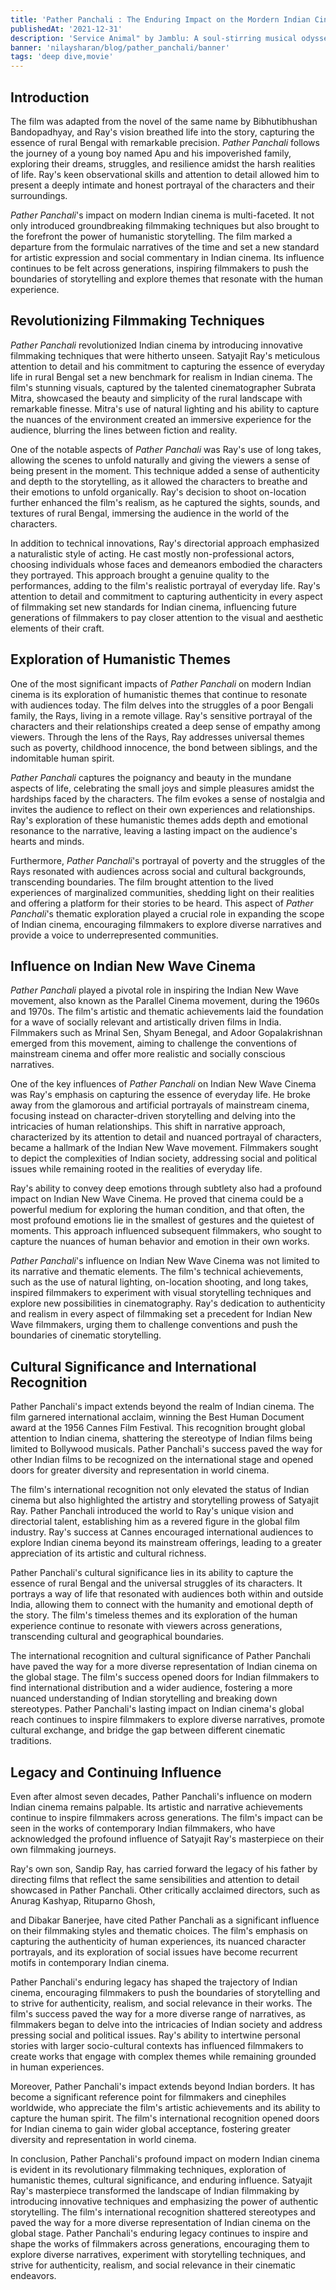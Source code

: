 ```yaml
---
title: 'Pather Panchali : The Enduring Impact on the Mordern Indian Cinema'
publishedAt: '2021-12-31'
description: 'Service Animal" by Jamblu: A soul-stirring musical odyssey exploring self-love and human connections, embracing emotions from heartache to hope.'
banner: 'nilaysharan/blog/pather_panchali/banner'
tags: 'deep dive,movie'
---
```


## **Introduction**

The film was adapted from the novel of the same name by Bibhutibhushan Bandopadhyay, and Ray's vision breathed life into the story, capturing the essence of rural Bengal with remarkable precision. _Pather Panchali_ follows the journey of a young boy named Apu and his impoverished family, exploring their dreams, struggles, and resilience amidst the harsh realities of life. Ray's keen observational skills and attention to detail allowed him to present a deeply intimate and honest portrayal of the characters and their surroundings.

_Pather Panchali_'s impact on modern Indian cinema is multi-faceted. It not only introduced groundbreaking filmmaking techniques but also brought to the forefront the power of humanistic storytelling. The film marked a departure from the formulaic narratives of the time and set a new standard for artistic expression and social commentary in Indian cinema. Its influence continues to be felt across generations, inspiring filmmakers to push the boundaries of storytelling and explore themes that resonate with the human experience.

## **Revolutionizing Filmmaking Techniques**

_Pather Panchali_ revolutionized Indian cinema by introducing innovative filmmaking techniques that were hitherto unseen. Satyajit Ray's meticulous attention to detail and his commitment to capturing the essence of everyday life in rural Bengal set a new benchmark for realism in Indian cinema. The film's stunning visuals, captured by the talented cinematographer Subrata Mitra, showcased the beauty and simplicity of the rural landscape with remarkable finesse. Mitra's use of natural lighting and his ability to capture the nuances of the environment created an immersive experience for the audience, blurring the lines between fiction and reality.

One of the notable aspects of _Pather Panchali_ was Ray's use of long takes, allowing the scenes to unfold naturally and giving the viewers a sense of being present in the moment. This technique added a sense of authenticity and depth to the storytelling, as it allowed the characters to breathe and their emotions to unfold organically. Ray's decision to shoot on-location further enhanced the film's realism, as he captured the sights, sounds, and textures of rural Bengal, immersing the audience in the world of the characters.

In addition to technical innovations, Ray's directorial approach emphasized a naturalistic style of acting. He cast mostly non-professional actors, choosing individuals whose faces and demeanors embodied the characters they portrayed. This approach brought a genuine quality to the performances, adding to the film's realistic portrayal of everyday life. Ray's attention to detail and commitment to capturing authenticity in every aspect of filmmaking set new standards for Indian cinema, influencing future generations of filmmakers to pay closer attention to the visual and aesthetic elements of their craft.

## **Exploration of Humanistic Themes**

One of the most significant impacts of _Pather Panchali_ on modern Indian cinema is its exploration of humanistic themes that continue to resonate with audiences today. The film delves into the struggles of a poor Bengali family, the Rays, living in a remote village. Ray's sensitive portrayal of the characters and their relationships created a deep sense of empathy among viewers. Through the lens of the Rays, Ray addresses universal themes such as poverty, childhood innocence, the bond between siblings, and the indomitable human spirit.

_Pather Panchali_ captures the poignancy and beauty in the mundane aspects of life, celebrating the small joys and simple pleasures amidst the hardships faced by the characters. The film evokes a sense of nostalgia and invites the audience to reflect on their own experiences and relationships. Ray's exploration of these humanistic themes adds depth and emotional resonance to the narrative, leaving a lasting impact on the audience's hearts and minds.

Furthermore, _Pather Panchali_'s portrayal of poverty and the struggles of the Rays resonated with audiences across social and cultural backgrounds, transcending boundaries. The film brought attention to the lived experiences of marginalized communities, shedding light on their realities and offering a platform for their stories to be heard. This aspect of _Pather Panchali_'s thematic exploration played a crucial role in expanding the scope of Indian cinema, encouraging filmmakers to explore diverse narratives and provide a voice to underrepresented communities.

## **Influence on Indian New Wave Cinema**

_Pather Panchali_ played a pivotal role in inspiring the Indian New Wave movement, also known as the Parallel Cinema movement, during the 1960s and 1970s. The film's artistic and thematic achievements laid the foundation for a wave of socially relevant and artistically driven films in India. Filmmakers such as Mrinal Sen, Shyam Benegal, and Adoor Gopalakrishnan emerged from this movement, aiming to challenge the conventions of mainstream cinema and offer more realistic and socially conscious narratives.

One of the key influences of _Pather Panchali_ on Indian New Wave Cinema was Ray's emphasis on capturing the essence of everyday life. He broke away from the glamorous and artificial portrayals of mainstream cinema, focusing instead on character-driven storytelling and delving into the intricacies of human relationships. This shift in narrative approach, characterized by its attention to detail and nuanced portrayal of characters, became a hallmark of the Indian New Wave movement. Filmmakers sought to depict the complexities of Indian society, addressing social and political issues while remaining rooted in the realities of everyday life.

Ray's ability to convey deep emotions through subtlety also had a profound impact on Indian New Wave Cinema. He proved that cinema could be a powerful medium for exploring the human condition, and that often, the most profound emotions lie in the smallest of gestures and the quietest of moments. This approach influenced subsequent filmmakers, who sought to capture the nuances of human behavior and emotion in their own works.

_Pather Panchali_'s influence on Indian New Wave Cinema was not limited to its narrative and thematic elements. The film's technical achievements, such as the use of natural lighting, on-location shooting, and long takes, inspired filmmakers to experiment with visual storytelling techniques and explore new possibilities in cinematography. Ray's dedication to authenticity and realism in every aspect of filmmaking set a precedent for Indian New Wave filmmakers, urging them to challenge conventions and push the boundaries of cinematic storytelling.

## **Cultural Significance and International Recognition**

Pather Panchali's impact extends beyond the realm of Indian cinema. The film garnered international acclaim, winning the Best Human Document award at the 1956 Cannes Film Festival. This recognition brought global attention to Indian cinema, shattering the stereotype of Indian films being limited to Bollywood musicals. Pather Panchali's success paved the way for other Indian films to be recognized on the international stage and opened doors for greater diversity and representation in world cinema.

The film's international recognition not only elevated the status of Indian cinema but also highlighted the artistry and storytelling prowess of Satyajit Ray. Pather Panchali introduced the world to Ray's unique vision and directorial talent, establishing him as a revered figure in the global film industry. Ray's success at Cannes encouraged international audiences to explore Indian cinema beyond its mainstream offerings, leading to a greater appreciation of its artistic and cultural richness.

Pather Panchali's cultural significance lies in its ability to capture the essence of rural Bengal and the universal struggles of its characters. It portrays a way of life that resonated with audiences both within and outside India, allowing them to connect with the humanity and emotional depth of the story. The film's timeless themes and its exploration of the human experience continue to resonate with viewers across generations, transcending cultural and geographical boundaries.

The international recognition and cultural significance of Pather Panchali have paved the way for a more diverse representation of Indian cinema on the global stage. The film's success opened doors for Indian filmmakers to find international distribution and a wider audience, fostering a more nuanced understanding of Indian storytelling and breaking down stereotypes. Pather Panchali's lasting impact on Indian cinema's global reach continues to inspire filmmakers to explore diverse narratives, promote cultural exchange, and bridge the gap between different cinematic traditions.

## **Legacy and Continuing Influence**

Even after almost seven decades, Pather Panchali's influence on modern Indian cinema remains palpable. Its artistic and narrative achievements continue to inspire filmmakers across generations. The film's impact can be seen in the works of contemporary Indian filmmakers, who have acknowledged the profound influence of Satyajit Ray's masterpiece on their own filmmaking journeys.

Ray's own son, Sandip Ray, has carried forward the legacy of his father by directing films that reflect the same sensibilities and attention to detail showcased in Pather Panchali. Other critically acclaimed directors, such as Anurag Kashyap, Rituparno Ghosh,

and Dibakar Banerjee, have cited Pather Panchali as a significant influence on their filmmaking styles and thematic choices. The film's emphasis on capturing the authenticity of human experiences, its nuanced character portrayals, and its exploration of social issues have become recurrent motifs in contemporary Indian cinema.

Pather Panchali's enduring legacy has shaped the trajectory of Indian cinema, encouraging filmmakers to push the boundaries of storytelling and to strive for authenticity, realism, and social relevance in their works. The film's success paved the way for a more diverse range of narratives, as filmmakers began to delve into the intricacies of Indian society and address pressing social and political issues. Ray's ability to intertwine personal stories with larger socio-cultural contexts has influenced filmmakers to create works that engage with complex themes while remaining grounded in human experiences.

Moreover, Pather Panchali's impact extends beyond Indian borders. It has become a significant reference point for filmmakers and cinephiles worldwide, who appreciate the film's artistic achievements and its ability to capture the human spirit. The film's international recognition opened doors for Indian cinema to gain wider global acceptance, fostering greater diversity and representation in world cinema.

In conclusion, Pather Panchali's profound impact on modern Indian cinema is evident in its revolutionary filmmaking techniques, exploration of humanistic themes, cultural significance, and enduring influence. Satyajit Ray's masterpiece transformed the landscape of Indian filmmaking by introducing innovative techniques and emphasizing the power of authentic storytelling. The film's international recognition shattered stereotypes and paved the way for a more diverse representation of Indian cinema on the global stage. Pather Panchali's enduring legacy continues to inspire and shape the works of filmmakers across generations, encouraging them to explore diverse narratives, experiment with storytelling techniques, and strive for authenticity, realism, and social relevance in their cinematic endeavors.
